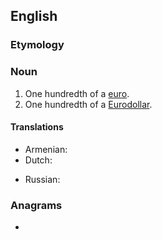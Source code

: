 {{also|eurocent}}
==English==

===Etymology===
{{prefix|Euro|cent|lang=en}}

===Noun===
{{en-noun}}

# One hundredth of a [[euro]].
# One hundredth of a [[Eurodollar]].

====Translations====
{{trans-top|one hundredth of a euro}}
* Armenian: {{t|hy|եվրոցենտ|sc=Armn}}
* Dutch: {{t+|nl|eurocent|f}}
{{trans-mid}}
* Russian: {{t+|ru|евроце́нт}}
{{trans-bottom}}

===Anagrams===
* {{anagrams|en|cotenure}}